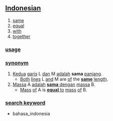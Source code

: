 == [[Indonesian]] ==

# [[same]]
# [[equal]]
# [[with]]
# [[together]]

=== [[usage]] ===

=== [[synonym]] ===
# [[kedua|Kedua]] [[garis]] L [[dan]] M [[adalah]] '''sama''' [[panjang]].
#* [[both|Both]] [[line]]s L [[and]] M are [[of]] the '''[[same]]''' [[length]].
# [[massa|Massa]] A [[adalah]] <u>'''sama''' [[dengan]]</u> [[massa]] B.
#* [[mass|Mass]] [[of]] A is <u>'''[[equal]]''' [[to]]</u> [[mass]] [[of]] B.

=== [[search keyword]] ===
* bahasa_indonesia